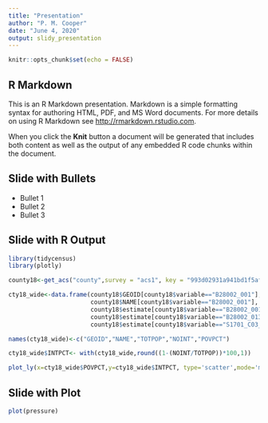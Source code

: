 ```yaml
---
title: "Presentation"
author: "P. M. Cooper"
date: "June 4, 2020"
output: slidy_presentation
---
```


```r
knitr::opts_chunk$set(echo = FALSE)
```

## R Markdown

This is an R Markdown presentation. Markdown is a simple formatting syntax for authoring HTML, PDF, and MS Word documents. For more details on using R Markdown see <http://rmarkdown.rstudio.com>.

When you click the **Knit** button a document will be generated that includes both content as well as the output of any embedded R code chunks within the document.

## Slide with Bullets

- Bullet 1
- Bullet 2
- Bullet 3

## Slide with R Output

```r
library(tidycensus)
library(plotly)

county18<-get_acs("county",survey = "acs1", key = "993d02931a941bd1f5af535c637800916aa504b2",variables=c("B28002_001","B28002_013","S1701_C03_002"))

cty18_wide<-data.frame(county18$GEOID[county18$variable=="B28002_001"],
                       county18$NAME[county18$variable=="B28002_001"],
                       county18$estimate[county18$variable=="B28002_001"],
                       county18$estimate[county18$variable=="B28002_013"],
                       county18$estimate[county18$variable=="S1701_C03_002"])

names(cty18_wide)<-c("GEOID","NAME","TOTPOP","NOINT","POVPCT")

cty18_wide$INTPCT<- with(cty18_wide,round((1-(NOINT/TOTPOP))*100,1))

plot_ly(x=cty18_wide$POVPCT,y=cty18_wide$INTPCT, type='scatter',mode='marker')      
```

## Slide with Plot

```r
plot(pressure)
```

